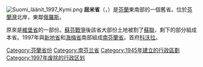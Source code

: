 [[File:Suomi_läänit_1997_Kymi.png|thumb]]
'''屈米省'''（{{lang-fi|Kymen lääni}}，{{lang-sv|Kymmene län}}）是[[芬蘭|芬蘭]]東南部的一個舊省。位於[[芬蘭灣|芬蘭灣]]北岸，東鄰[[俄羅斯|俄羅斯]]。

原來是[[維堡省|維堡省]]的一部份。[[蘇芬戰爭|蘇芬戰爭]]後該省大部份土地被割了[[蘇聯|蘇聯]]，剩下的部分組成本省。1997年與[[新地省|新地省]]和[[海梅省|海梅省]]南部組成[[南芬蘭省|南芬蘭省]]。首府[[科沃拉|科沃拉]]。

{{Provinces of Finland}}
{{Finland-geo-stub}}

[[Category:芬蘭省份|Category:芬蘭省份]]
[[Category:南芬兰省|Category:南芬兰省]]
[[Category:1945年建立的行政區劃|Category:1945年建立的行政區劃]]
[[Category:1997年废除的行政区划|Category:1997年废除的行政区划]]